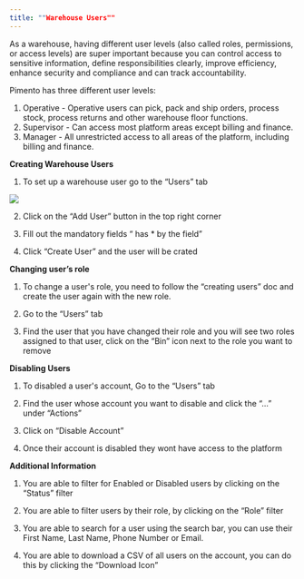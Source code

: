 ```yaml
---
title: ""Warehouse Users""
---
```

As a warehouse, having different user levels (also called roles, permissions, or access levels) are super important because you can control access to sensitive information, define responsibilities clearly, improve efficiency, enhance security and compliance and can track accountability.

Pimento has three different user levels:
1. Operative - Operative users can pick, pack and ship orders, process stock, process returns and other warehouse floor functions.
2. Supervisor - Can access most platform areas except billing and finance.
3. Manager - All unrestricted access to all areas of the platform, including billing and finance.

**Creating Warehouse Users**

1. To set up a warehouse user go to the “Users” tab

<img src="/images/users-1" />

2. Click on the “Add User” button in the top right corner

3. Fill out the mandatory fields “ has * by the field”

4. Click “Create User” and the user will be crated

**Changing user’s role**

1. To change a user's role, you need to follow the “creating users” doc and create the user again with the new role.

2. Go to the “Users” tab

3. Find the user that you have changed their role and you will see two roles assigned to that user, click on the “Bin” icon next to the role you want to remove

**Disabling Users**

1. To disabled a user's account, Go to the “Users” tab

2. Find the user whose account you want to disable and click the “...” under “Actions”

3. Click on “Disable Account”

4. Once their account is disabled they wont have access to the platform

**Additional Information**

1. You are able to filter for Enabled or Disabled users by clicking on the “Status” filter

2. You are able to filter users by their role, by clicking on the “Role” filter

3. You are able to search for a user using the search bar, you can use their First Name, Last Name, Phone Number or Email.

4. You are able to download a CSV of all users on the account, you can do this by clicking the “Download Icon”
